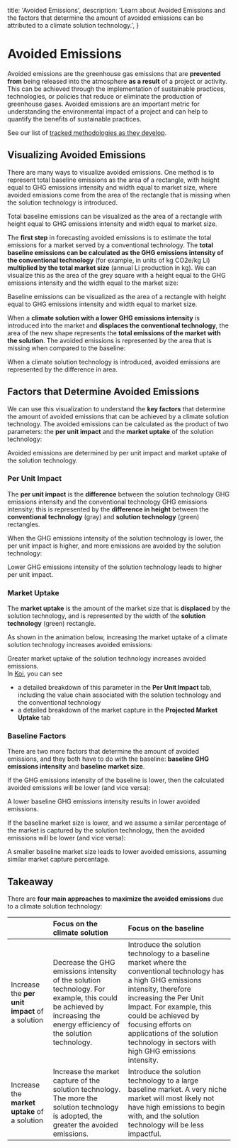 
  title: 'Avoided Emissions',
  description:
    'Learn about Avoided Emissions and the factors that determine the amount of avoided emissions can be attributed to a climate solution technology.',
}

# Avoided Emissions

<PageInformationalData lastModified={lastModified} />

Avoided emissions are the greenhouse gas emissions that are **prevented from**
being released into the atmosphere **as a result** of a project or
activity. This can be achieved through the implementation of
sustainable practices, technologies, or policies that reduce or
eliminate the production of greenhouse gases. Avoided emissions are an
important metric for understanding the environmental impact of a project
and can help to quantify the benefits of sustainable practices.

See our list of [tracked methodologies as they develop](./methodologies).

## Visualizing Avoided Emissions

There are many ways to visualize avoided emissions. One method is to represent total baseline emissions as the area of a rectangle, with height equal to GHG emissions intensity and width equal to market size,
where avoided emissions come from the area of the rectangle that is missing when the solution technology is introduced.

<div className="koi-docs-image-zoom-container">
  <ImageZoom
    src={AE1}
    alt="Total baseline emissions visualization"
    containerClassName="w-5/6 sm:w-1/3"
    className="koi-docs-image w-full"
/>
  <ImageZoom
    src={AE2}
    alt="Total baseline emissions visualization"
    containerClassName="w-5/6 sm:w-1/3"
    className="koi-docs-image w-full"
/>
  <ImageZoom
    src={AE3}
    alt="Total baseline emissions visualization"
    containerClassName="w-5/6 sm:w-1/3"
    className="koi-docs-image w-full"
/>
  Total baseline emissions can be visualized as the area of a rectangle with height equal to GHG emissions intensity and width equal to market size.
</div>


The **first step** in forecasting avoided emissions is to estimate the total emissions for a market served by
a conventional technology. The **total baseline emissions can be calculated as the GHG emissions intensity
of the conventional technology** (for example, in units of kg CO2e/kg Li) **multiplied by the total market
size** (annual Li production in kg). We can visualize this as the area of the grey square with a height
equal to the GHG emissions intensity and the width equal to the market size:

<div className="koi-docs-image-zoom-container">
<ImageZoom
src={introAEImage}
alt="Baseline emissions visualization"
className="koi-docs-image w-2/3 sm:w-1/2"
/>
Baseline emissions can be visualized as the area of a rectangle with height equal to GHG emissions intensity and width equal to market size.
</div>

When a **climate solution with a lower GHG emissions intensity** is introduced into the market
and **displaces the conventional technology**, the area of the new shape represents the **total emissions of
the market with the solution**. The avoided emissions is represented by the area that is missing when
compared to the baseline:

<div className="koi-docs-image-zoom-container">
<ImageZoom
src={fullAnimation}
alt="Baseline emissions visualization"
className="koi-docs-image"
/>
When a climate solution technology is introduced, avoided emissions are represented by the difference in area.
</div>

## Factors that Determine Avoided Emissions

We can use this visualization to understand the **key factors** that determine the amount of avoided
emissions that can be achieved by a climate solution technology. The avoided emissions can be calculated
as the product of two parameters: the **per unit impact** and the **market uptake** of the solution
technology:

<div className="koi-docs-image-zoom-container">
<ImageZoom
src={factorsAnimation}
alt="Baseline emissions visualization"
className="koi-docs-image"
/>
Avoided emissions are determined by per unit impact and market uptake of the solution technology.
</div>

### Per Unit Impact
The **per unit impact** is the **difference** between the solution technology GHG emissions intensity and the
conventional technology GHG emissions intensity; this is represented by the **difference in height** between
the **conventional technology** (gray) and **solution technology** (green) rectangles.

When the GHG emissions intensity of the solution technology is lower, the per unit impact
is higher, and more emissions are avoided by the solution technology:

<div className="koi-docs-image-zoom-container">
<ImageZoom
src={ghgAnimation}
alt="Baseline emissions visualization"
className="koi-docs-image"
/>
Lower GHG emissions intensity of the solution technology leads to higher per unit impact.
</div>

### Market Uptake
The **market uptake** is the
amount of the market size that is **displaced** by the solution technology, and is represented by the width
of the **solution technology** (green) rectangle.

As shown in the animation below, increasing the market uptake of a climate solution technology increases avoided emissions:

<div className="koi-docs-image-zoom-container">
<ImageZoom
src={marketAnimation}
alt="Baseline emissions visualization"
className="koi-docs-image"
/>
Greater market uptake of the solution technology increases avoided emissions.
</div>

<Tip>
In <a href={`${process.env.NEXT_PUBLIC_KOI_STUDIO_BASE_URL}?utm_source=docs&utm_content=per-unit-impact-link`} target="_blank" rel="noopener noreferrer">Koi</a>, you can see

- a detailed breakdown of this parameter in the **Per Unit Impact** tab, including the value chain associated with the solution technology and the conventional technology
- a detailed breakdown of the market capture in the **Projected Market Uptake** tab
</Tip>

### Baseline Factors
There are two more factors that determine the amount of avoided emissions, and they both have to do with
the baseline: **baseline GHG emissions intensity** and **baseline market size**.

If the GHG emissions intensity of the baseline is lower, then the calculated avoided
emissions will be lower (and vice versa):

<div className="koi-docs-image-zoom-container">
<ImageZoom
src={baselineGHGAnimation}
alt="Baseline emissions visualization"
className="koi-docs-image"
/>
A lower baseline GHG emissions intensity results in lower avoided emissions.
</div>

If the baseline market size is lower, and we assume a similar percentage of the market is captured by the solution technology, then the avoided emissions will be lower (and vice versa):

<div className="koi-docs-image-zoom-container">
<ImageZoom
src={baselineMarketAnimation}
alt="Baseline emissions visualization"
className="koi-docs-image"
/>
A smaller baseline market size leads to lower avoided emissions, assuming similar market capture percentage.
</div>

## Takeaway

There are **four main approaches to maximize the avoided emissions** due to a climate solution technology:

|  | Focus on the  climate solution | Focus on the baseline |
| :---- | :---- | :---- |
| Increase the **per unit impact** of a solution | Decrease the GHG emissions intensity of the solution technology. For example, this could be achieved by increasing the energy efficiency of the solution technology. | Introduce the solution technology to a baseline market where the conventional technology has a high GHG emissions intensity, therefore increasing the Per Unit Impact. For example, this could be achieved by focusing efforts on applications of the solution technology in sectors with high GHG emissions intensity. |
| Increase the **market uptake** of a solution | Increase the market capture of the solution technology. The more the solution technology is adopted, the greater the avoided emissions.  | Introduce the solution technology to a large baseline market. A very niche market will most likely not have high emissions to begin with, and the solution technology will be less impactful.  |

